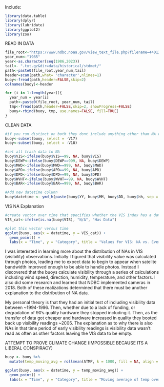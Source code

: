 Include:
```r
library(data.table)
library(dplyr)
library(lubridate)
library(ggplot2)
library(zoo)
```




READ IN DATA
```r
file_root<-"https://www.ndbc.noaa.gov/view_text_file.php?filename=44013h"
year_num<-"1985"
year<-as.character(seq(1986,2023))
tail<- ".txt.gz&dir=data/historical/stdmet/"
path<-paste0(file_root,year_num,tail)
header=scan(path,what= 'character',nlines=1)
buoy<-fread(path,header=FALSE,skip=2)
colnames(buoy)<-header

for (i in 1:length(year)){
  year_num = year[i]
  path<-paste0(file_root, year_num, tail)
  tmp<-fread(path,header=FALSE,skip=2, showProgress=FALSE)
  buoy<-rbind(buoy, tmp, use.names=FALSE, fill=TRUE)
}
```


CLEAN DATA
```r
#if you run distinct on both they dont include anything other than NA or 99 so we can remove these columns completely 
buoy<-subset(buoy, select = -V17)
buoy<-subset(buoy, select = -V18)

#set all trash data to NA
buoy$VIS<-ifelse(buoy$VIS==99, NA, buoy$VIS)
buoy$DEWP<-ifelse(buoy$DEWP==999, NA, buoy$DEWP)
buoy$MWD<-ifelse(buoy$MWD==999, NA, buoy$MWD)
buoy$APD<-ifelse(buoy$APD==99, NA, buoy$APD)
buoy$DPD<-ifelse(buoy$DPD==99, NA, buoy$DPD)
buoy$WVHT<-ifelse(buoy$WVHT==99, NA, buoy$WVHT)
buoy$BAR<-ifelse(buoy$BAR==999, NA, buoy$BAR)

#Add new datetime column
buoy$datetime <- ymd_h(paste(buoy$YY, buoy$MM, buoy$DD, buoy$hh, sep = "-"))
```

VIS NA Explanation
```r
#create vector over time that specifies whether the VIS index has a data reading or and NA
VIS_cat<-ifelse(is.na(buoy$VIS), "N/A", "Has Data")

#plot this vector versus time 
ggplot(buoy, aes(x = datetime, y = VIS_cat)) +
  geom_point() +
  labs(x = "Time", y = "Category", title = "Values for VIS: NA vs. Everything Else")
```

I was interested in learning more about the distribution of NAs in VIS (visibility) observations. Initially I figured that visibility value was calculated through photos, leading me to expect data to begin to appear when satelite bandwidth improved enough to be able to handle photos. Instead I discovered that the buoys calculate visibility through a series of calculations including wind speed, direction, humidity, temperature, and other factors. I also did some research and learned that NDBC implemented cameras in 2018. Both of these realizations determined that there must be another explanation to the distribution of NA data. 

My personal theory is that they had an initial test of including visibility data between ~1994-1996. Then, whether due to a lack of funding, or degradation of 90's quality hardware they stopped including it. Then, as the transfer of data got cheaper and hardware increased in quality they booted back up visibility readings ~2005. The explanation as to why there is also NAs in that time period of early visibility readings is visibility data wasn't read as often as other factors leaving the VIS data to be empty.  


ATTEMPT TO PROVE CLIMATE CHANGE (IMPOSSIBLE BECAUSE ITS A LIBERAL CONSPIRACY)
```r
buoy <- buoy %>%
  mutate(temp_moving_avg = rollmean(ATMP, k = 1000, fill = NA, align = "center"))

ggplot(buoy, aes(x = datetime, y = temp_moving_avg)) +
  geom_point() +
  labs(x = "Time", y = "Category", title = "Moving average of temp over time")
```


















